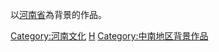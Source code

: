 以[[河南省|河南省]]為背景的作品。

{{中國行政區劃分類導航|背景作品}}

[[Category:河南文化|Category:河南文化]]
[[Category:中國各省背景作品|H]]
[[Category:中南地区背景作品|Category:中南地区背景作品]]
